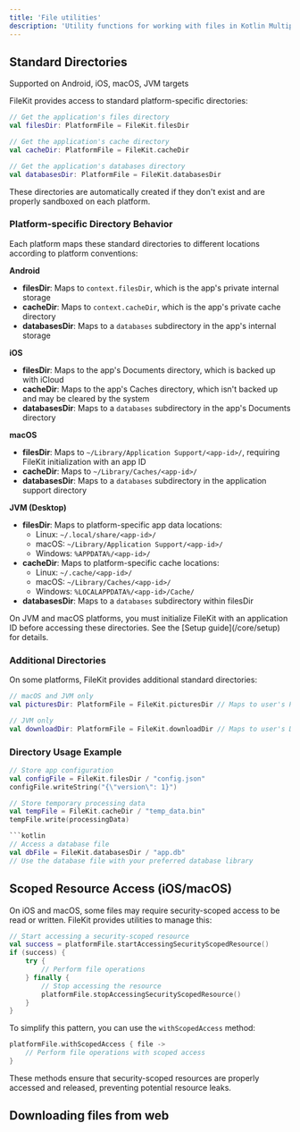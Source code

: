 ```yaml
---
title: 'File utilities'
description: 'Utility functions for working with files in Kotlin Multiplatform'
---
```



## Standard Directories

<Check>Supported on Android, iOS, macOS, JVM targets</Check>

FileKit provides access to standard platform-specific directories:

```kotlin
// Get the application's files directory
val filesDir: PlatformFile = FileKit.filesDir

// Get the application's cache directory
val cacheDir: PlatformFile = FileKit.cacheDir

// Get the application's databases directory
val databasesDir: PlatformFile = FileKit.databasesDir
```

These directories are automatically created if they don't exist and are properly sandboxed on each platform.

### Platform-specific Directory Behavior

Each platform maps these standard directories to different locations according to platform conventions:

**Android**
- **filesDir**: Maps to `context.filesDir`, which is the app's private internal storage
- **cacheDir**: Maps to `context.cacheDir`, which is the app's private cache directory
- **databasesDir**: Maps to a `databases` subdirectory in the app's internal storage

**iOS**
- **filesDir**: Maps to the app's Documents directory, which is backed up with iCloud
- **cacheDir**: Maps to the app's Caches directory, which isn't backed up and may be cleared by the system
- **databasesDir**: Maps to a `databases` subdirectory in the app's Documents directory

**macOS**
- **filesDir**: Maps to `~/Library/Application Support/<app-id>/`, requiring FileKit initialization with an app ID
- **cacheDir**: Maps to `~/Library/Caches/<app-id>/`
- **databasesDir**: Maps to a `databases` subdirectory in the application support directory

**JVM (Desktop)**
- **filesDir**: Maps to platform-specific app data locations:
  - Linux: `~/.local/share/<app-id>/`
  - macOS: `~/Library/Application Support/<app-id>/`
  - Windows: `%APPDATA%/<app-id>/`
- **cacheDir**: Maps to platform-specific cache locations:
  - Linux: `~/.cache/<app-id>/`
  - macOS: `~/Library/Caches/<app-id>/`
  - Windows: `%LOCALAPPDATA%/<app-id>/Cache/`
- **databasesDir**: Maps to a `databases` subdirectory within filesDir

<Note>
On JVM and macOS platforms, you must initialize FileKit with an application ID before accessing these directories. See the [Setup guide](/core/setup) for details.
</Note>

### Additional Directories

On some platforms, FileKit provides additional standard directories:

```kotlin
// macOS and JVM only
val picturesDir: PlatformFile = FileKit.picturesDir // Maps to user's Pictures directory

// JVM only
val downloadDir: PlatformFile = FileKit.downloadDir // Maps to user's Downloads directory
```

### Directory Usage Example

```kotlin
// Store app configuration
val configFile = FileKit.filesDir / "config.json"
configFile.writeString("{\"version\": 1}")

// Store temporary processing data
val tempFile = FileKit.cacheDir / "temp_data.bin"
tempFile.write(processingData)

```kotlin
// Access a database file
val dbFile = FileKit.databasesDir / "app.db" 
// Use the database file with your preferred database library
```

## Scoped Resource Access (iOS/macOS)

On iOS and macOS, some files may require security-scoped access to be read or written. FileKit provides utilities to manage this:

```kotlin
// Start accessing a security-scoped resource
val success = platformFile.startAccessingSecurityScopedResource()
if (success) {
    try {
        // Perform file operations
    } finally {
        // Stop accessing the resource
        platformFile.stopAccessingSecurityScopedResource()
    }
}
```

To simplify this pattern, you can use the `withScopedAccess` method:

```kotlin
platformFile.withScopedAccess { file ->
    // Perform file operations with scoped access
}
```

These methods ensure that security-scoped resources are properly accessed and released, preventing potential resource leaks.

## Downloading files from web

<DownloadFilesWeb/>
